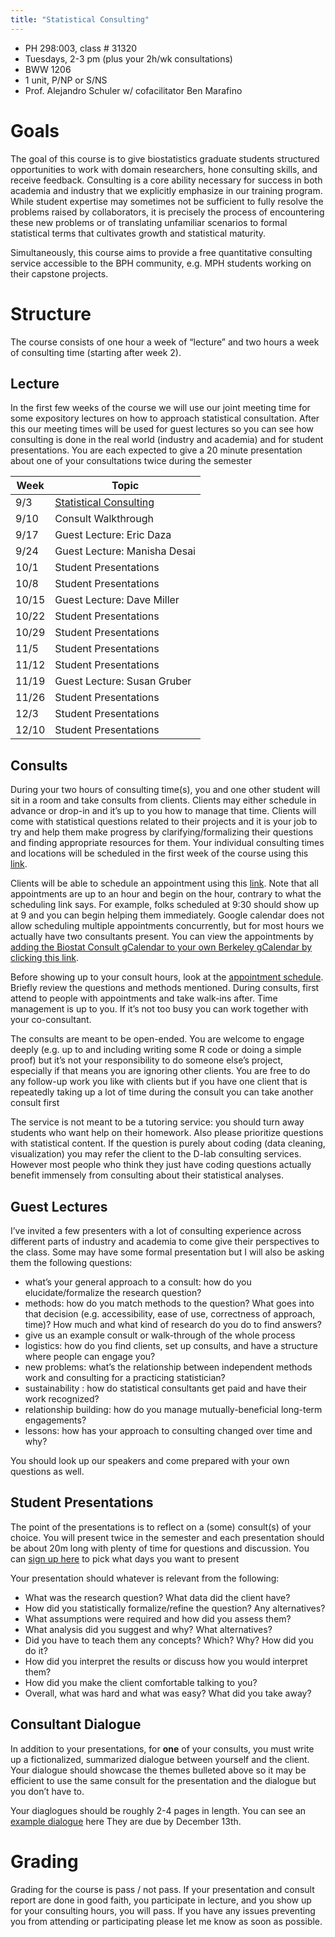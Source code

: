 ```yaml
---
title: "Statistical Consulting"
---
```


- PH 298:003, class # 31320
- Tuesdays, 2-3 pm (plus your 2h/wk consultations)
- BWW 1206
- 1 unit, P/NP or S/NS
- Prof. Alejandro Schuler w/ cofacilitator Ben Marafino

# Goals

The goal of this course is to give biostatistics graduate students structured opportunities to work with domain researchers, hone consulting skills, and receive feedback. Consulting is a core ability necessary for success in both academia and industry that we explicitly emphasize in our training program. While student expertise may sometimes not be sufficient to fully resolve the problems raised by collaborators, it is precisely the process of encountering these new problems or of translating unfamiliar scenarios to formal statistical terms that cultivates growth and statistical maturity. 

Simultaneously, this course aims to provide a free quantitative consulting service accessible to the BPH community, e.g. MPH students working on their capstone projects.

# Structure

The course consists of one hour a week of “lecture” and two hours a week of consulting time (starting after week 2). 

## Lecture

In the first few weeks of the course we will use our joint meeting time for some expository lectures on how to approach statistical consultation. After this our meeting times will be used for guest lectures so you can see how consulting is done in the real world (industry and academia) and for student presentations. You are each expected to give a 20 minute presentation about one of your consultations twice during the semester

| Week | Topic |
| --- | --- |
| 9/3 | [Statistical Consulting](question.html) |
| 9/10 | Consult Walkthrough |
| 9/17 | Guest Lecture: Eric Daza |
| 9/24 | Guest Lecture: Manisha Desai |
| 10/1 | Student Presentations |
| 10/8 | Student Presentations |
| 10/15 | Guest Lecture: Dave Miller |
| 10/22 | Student Presentations |
| 10/29 | Student Presentations |
| 11/5 | Student Presentations |
| 11/12 | Student Presentations |
| 11/19 | Guest Lecture: Susan Gruber |
| 11/26 | Student Presentations |
| 12/3 | Student Presentations |
| 12/10 | Student Presentations |

## Consults

During your two hours of consulting time(s), you and one other student will sit in a room and take consults from clients. Clients may either schedule in advance or drop-in and it’s up to you how to manage that time. Clients will come with statistical questions related to their projects and it is your job to try and help them make progress by clarifying/formalizing their questions and finding appropriate resources for them. Your individual consulting times and locations will be scheduled in the first week of the course using this [link](https://docs.google.com/spreadsheets/d/1EBAuHdpTIGzYyFylqY08Kx4ZucXMAg8lz8Q9be_5qSs/edit?gid=0#gid=0). 

Clients will be able to schedule an appointment using this [link](https://calendar.google.com/calendar/u/0/appointments/schedules/AcZssZ0kwMTIzYz7yNNzm7a8EIkopFfkg2Cl1ZC26UwMQF6BrzZdPt2iFWRp3R3kI8sfAWsYOC_taGM6). Note that all appointments are up to an hour and begin on the hour, contrary to what the scheduling link says. For example, folks scheduled at 9:30 should show up at 9 and you can begin helping them immediately. Google calendar does not allow scheduling multiple appointments concurrently, but for most hours we actually have two consultants present. You can view the appointments by [adding the Biostat Consult gCalendar to your own Berkeley gCalendar by clicking this link](https://calendar.google.com/calendar/u/1?cid=Y19iZjI5ZmRjZjFkZWEwNjRhNTc2MTNjNmI0MjRkNWZhNzcwMmRmN2Y4ODUyMzgxZTI3MjBjODhlOThjM2I3MGM4QGdyb3VwLmNhbGVuZGFyLmdvb2dsZS5jb20). 

Before showing up to your consult hours, look at the [appointment schedule](https://calendar.google.com/calendar/u/1?cid=Y19iZjI5ZmRjZjFkZWEwNjRhNTc2MTNjNmI0MjRkNWZhNzcwMmRmN2Y4ODUyMzgxZTI3MjBjODhlOThjM2I3MGM4QGdyb3VwLmNhbGVuZGFyLmdvb2dsZS5jb20). Briefly review the questions and methods mentioned. During consults, first attend to people with appointments and take walk-ins after. Time management is up to you. If it's not too busy you can work together with your co-consultant.

The consults are meant to be open-ended. You are welcome to engage deeply (e.g. up to and including writing some R code or doing a simple proof) but it’s not your responsibility to do someone else’s project, especially if that means you are ignoring other clients. You are free to do any follow-up work you like with clients but if you have one client that is repeatedly taking up a lot of time during the consult you can take another consult first

The service is not meant to be a tutoring service: you should turn away students who want help on their homework. Also please prioritize questions with statistical content. If the question is purely about coding (data cleaning, visualization) you may refer the client to the D-lab consulting services. However most people who think they just have coding questions actually benefit immensely from consulting about their statistical analyses.

## Guest Lectures

I've invited a few presenters with a lot of consulting experience across different parts of industry and academia to come give their perspectives to the class. Some may have some formal presentation but I will also be asking them the following questions:

- what's your general approach to a consult: how do you elucidate/formalize the research question?
- methods: how do you match methods to the question? What goes into that decision (e.g. accessibility, ease of use, correctness of approach, time)? How much and what kind of research do you do to find answers?
- give us an example consult or walk-through of the whole process
- logistics: how do you find clients, set up consults, and have a structure where people can engage you?
- new problems: what's the relationship between independent methods work and consulting for a practicing statistician?
- sustainability : how do statistical consultants get paid and have their work recognized?
- relationship building: how do you manage mutually-beneficial long-term engagements?
- lessons: how has your approach to consulting changed over time and why?

You should look up our speakers and come prepared with your own questions as well.

## Student Presentations

The point of the presentations is to reflect on a (some) consult(s) of your choice. You will present twice in the semester and each presentation should be about 20m long with plenty of time for questions and discussion. You can [sign up here](https://docs.google.com/spreadsheets/d/1qf1MwXqOTojfCxPWmM3bJGfXAf9HTHjKZZgyn-ZaN9g/edit?usp=sharing) to pick what days you want to present

Your presentation should whatever is relevant from the following:

- What was the research question? What data did the client have?
- How did you statistically formalize/refine the question? Any alternatives?
- What assumptions were required and how did you assess them?
- What analysis did you suggest and why? What alternatives?
- Did you have to teach them any concepts? Which? Why? How did you do it?
- How did you interpret the results or discuss how you would interpret them?
- How did you make the client comfortable talking to you?
- Overall, what was hard and what was easy? What did you take away?

## Consultant Dialogue

In addition to your presentations, for **one** of your consults, you must write up a fictionalized, summarized dialogue between yourself and the client. Your dialogue should showcase the themes bulleted above so it may be efficient to use the same consult for the presentation and the dialogue but you don't have to. 

Your diaglogues should be roughly 2-4 pages in length. You can see an [example dialogue](dialogue.html) here They are due by December 13th.

# Grading

Grading for the course is pass / not pass. If your presentation and consult report are done in good faith, you participate in lecture, and you show up for your consulting hours, you will pass. If you have any issues preventing you from attending or participating please let me know as soon as possible.

